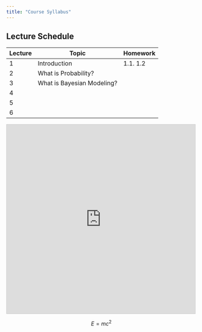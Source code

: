 ```yaml
---
title: "Course Syllabus"
---
```


## Lecture Schedule

| Lecture | Topic                      | Homework |
|---------|----------------------------|----------|
| 1       | Introduction               | 1.1. 1.2 |
| 2       | What is Probability?       |          |
| 3       | What is Bayesian Modeling? |          |
| 4       |                            |          |
| 5       |                            |          |
| 6       |                            |          |

```{=html}
<iframe src="https://www.desmos.com/calculator/akmqd8m0x1?embed" 
width="500" height="500" style="border: 1px solid #ccc" frameborder=0></iframe>
```
$$
E=mc^2
$$
